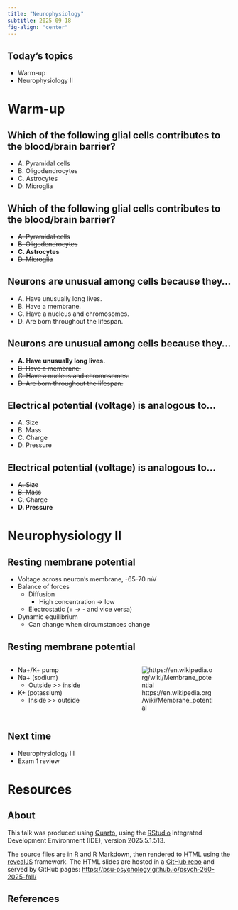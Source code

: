```yaml
---
title: "Neurophysiology"
subtitle: 2025-09-18
fig-align: "center"
---
```


## Today's topics

- Warm-up
- Neurophysiology II

# Warm-up

## Which of the following glial cells contributes to the blood/brain barrier?

::: {.incremental}
- A. Pyramidal cells
- B. Oligodendrocytes
- C. Astrocytes
- D. Microglia
:::

## Which of the following glial cells contributes to the blood/brain barrier?

- ~~A. Pyramidal cells~~
- ~~B. Oligodendrocytes~~
- **C. Astrocytes**
- ~~D. Microglia~~

## Neurons are unusual among cells because they...

::: {.incremental}
- A. Have unusually long lives.
- B. Have a membrane.
- C. Have a nucleus and chromosomes.
- D. Are born throughout the lifespan.
:::

## Neurons are unusual among cells because they...

- **A. Have unusually long lives.**
- ~~B. Have a membrane.~~
- ~~C. Have a nucleus and chromosomes.~~
- ~~D. Are born throughout the lifespan.~~

## Electrical potential (voltage) is analogous to...

::: {.incremental}
- A. Size
- B. Mass
- C. Charge
- D. Pressure
:::

## Electrical potential (voltage) is analogous to...

- ~~A. Size~~
- ~~B. Mass~~
- ~~C. Charge~~
- **D. Pressure**

# Neurophysiology II

## Resting membrane potential

- Voltage across neuron's membrane, -65-70 mV
- Balance of forces
  - Diffusion
    - High concentration $\rightarrow$ low
  - Electrostatic (+ $\rightarrow$ - and vice versa)
- Dynamic equilibrium
  - Can change when circumstances change
  
## Resting membrane potential

:::: {.columns}
::: {.column width=50%}
- Na+/K+ pump
- Na+ (sodium)
  - Outside >> inside
- K+ (potassium)
  - Inside >> outside
:::
::: {.column width=50%}
![https://en.wikipedia.org/wiki/Membrane_potential](https://upload.wikimedia.org/wikipedia/commons/thumb/2/24/Basis_of_Membrane_Potential2-en.svg/800px-Basis_of_Membrane_Potential2-en.svg.png){fig-align="right"}
:::
::::


## Next time

- Neurophysiology III
- Exam 1 review

# Resources

## About

This talk was produced using [Quarto](https://quarto.org), using the [RStudio](https://posit.co/products/open-source/rstudio/)
Integrated Development Environment (IDE), version 2025.5.1.513.

The source files are in R and R Markdown, then rendered to HTML using the
[revealJS](https://revealjs.com) framework.
The HTML slides are hosted in a [GitHub repo](https://github.com/psu-psychology/psych-260-2025-fall) and served by GitHub pages:
<https://psu-psychology.github.io/psych-260-2025-fall/>

## References
